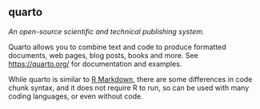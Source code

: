 ## quarto

<dfn>An open-source scientific and technical publishing system.</dfn>

Quarto allows you to combine text and code to produce formatted documents, web pages, blog posts, books and more. See <https://quarto.org/> for documentation and examples.

While quarto is similar to [R Markdown](r.html#r-markdown), there are some differences in code chunk syntax, and it does not require R to run, so can be used with many coding languages, or even without code.